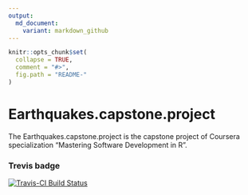 ```yaml
---
output:
  md_document:
    variant: markdown_github
---
```


<!-- README.md is generated from README.Rmd. Please edit that file -->

```r
knitr::opts_chunk$set(
  collapse = TRUE,
  comment = "#>",
  fig.path = "README-"
)
```

# Earthquakes.capstone.project

The Earthquakes.capstone.project is the capstone project of Coursera specialization "Mastering Software Development in R".

### Trevis badge

[![Travis-CI Build Status](https://travis-ci.org/MarkPados/buildingpackagefars.svg?branch=master)](https://travis-ci.org/MarkPados/Earthquakes.capstone.project)
